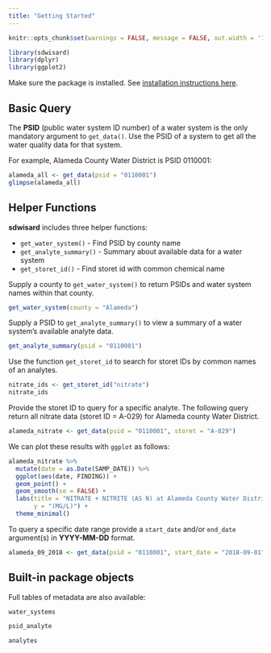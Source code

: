 ```yaml
---
title: "Getting Started"
---
```


```r
knitr::opts_chunk$set(warnings = FALSE, message = FALSE, out.width = '100%')
```


```r
library(sdwisard)
library(dplyr)
library(ggplot2)
```

Make sure the package is installed. See [installation instructions here](https://caopenwater.github.io/sdwisard/).  

## Basic Query

The **PSID** (public water system ID number) of a water system is the only mandatory argument to `get_data()`. Use the PSID of a system to get all the water quality data for that system. 

For example, Alameda County Water District is PSID 0110001:  

```r
alameda_all <- get_data(psid = "0110001")
glimpse(alameda_all)
```

## Helper Functions

**sdwisard** includes three helper functions:

* `get_water_system()` - Find PSID by county name 
* `get_analyte_summary()` - Summary about available data for a water system  
* `get_storet_id()` - Find storet id with common chemical name 

Supply a county to `get_water_system()` to return PSIDs and water system names within that county.  
```r
get_water_system(county = "Alameda")
```

Supply a PSID to `get_analyte_summary()` to view a summary of a water system's available analyte data. 
```r
get_analyte_summary(psid = "0110001") 
```

Use the function `get_storet_id` to search for storet IDs by common names of an analytes.

```r
nitrate_ids <- get_storet_id("nitrate")
nitrate_ids
```

Provide the storet ID to query for a specific analyte. The following query return all nitrate data (storet ID = A-029) for Alameda county Water District. 
```r
alameda_nitrate <- get_data(psid = "0110001", storet = "A-029")
```

We can plot these results with `ggplot` as follows:

```r
alameda_nitrate %>% 
  mutate(date = as.Date(SAMP_DATE)) %>% 
  ggplot(aes(date, FINDING)) +
  geom_point() +
  geom_smooth(se = FALSE) +
  labs(title = "NITRATE + NITRITE (AS N) at Alameda County Water District",
       y = "(MG/L)") +
  theme_minimal()
```

To query a specific date range provide a `start_date` and/or `end_date` argument(s) in **YYYY-MM-DD** format.  

```r
alameda_09_2018 <- get_data(psid = "0110001", start_date = "2018-09-01", end_date = "2018-09-30")
```


## Built-in package objects

Full tables of metadata are also available:  

```r
water_systems
```

```r
psid_analyte
```

```r
analytes
```


